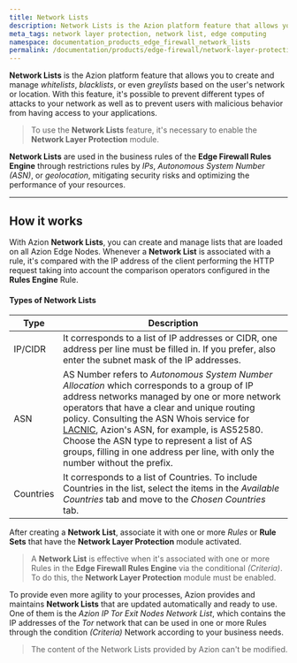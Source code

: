 ```yaml
---
title: Network Lists
description: Network Lists is the Azion platform feature that allows you to create and manage whitelists
meta_tags: network layer protection, network list, edge computing
namespace: documentation_products_edge_firewall_network_lists
permalink: /documentation/products/edge-firewall/network-layer-protection/network-lists/
---
```


**Network Lists** is the Azion platform feature that allows you to create and manage *whitelists*, *blacklists*, or even *greylists* based on the user's network or location. With this feature, it's possible to prevent different types of attacks to your network as well as to prevent users with malicious behavior from having access to your applications.

> To use the **Network Lists** feature, it's necessary to enable the **Network Layer Protection** module.

**Network Lists** are used in the business rules of the **Edge Firewall Rules Engine** through restrictions rules by *IPs*, *Autonomous System Number (ASN)*, or *geolocation*, mitigating security risks and optimizing the performance of your resources.

---

## How it works

With Azion **Network Lists**, you can create and manage lists that are loaded on all Azion Edge Nodes. Whenever a **Network List** is associated with a rule, it's compared with the IP address of the client performing the HTTP request taking into account the comparison operators configured in the **Rules Engine** Rule.

#### Types of Network Lists

| Type      | Description                                                                                                                                                        |
|-----------|--------------------------------------------------------------------------------------------------------------------------------------------------------------------|
| IP/CIDR   | It corresponds to a list of IP addresses or CIDR, one address per line must be filled in. If you prefer, also enter the subnet mask of the IP addresses.           |
| ASN       | AS Number refers to *Autonomous System Number Allocation* which corresponds to a group of IP address networks managed by one or more network operators that have a clear and unique routing policy. Consulting the ASN Whois service for [LACNIC](http://lacnic.net/cgi-bin/lacnic/whois?lg=EN), Azion's ASN, for example, is AS52580. Choose the ASN type to represent a list of AS groups, filling in one address per line, with only the number without the prefix. |
| Countries | It corresponds to a list of Countries. To include Countries in the list, select the items in the *Available Countries* tab and move to the *Chosen Countries* tab. |

After creating a **Network List**, associate it with one or more *Rules* or **Rule Sets** that have the **Network Layer Protection** module activated.

> A **Network List** is effective when it's associated with one or more Rules in the **Edge Firewall Rules Engine** via the conditional *(Criteria)*. To do this, the **Network Layer Protection** module must be enabled.

To provide even more agility to your processes, Azion provides and maintains **Network Lists** that are updated automatically and ready to use. One of them is the *Azion IP Tor Exit Nodes* *Network List*, which contains the IP addresses of the *Tor* network that can be used in one or more Rules through the condition *(Criteria)* Network according to your business needs.

> The content of the Network Lists provided by Azion can't be modified.
